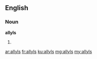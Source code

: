 ==English==

===Noun===
'''allyls'''

# {{plural of|allyl}}

[[ar:allyls]]
[[fr:allyls]]
[[ku:allyls]]
[[mg:allyls]]
[[my:allyls]]